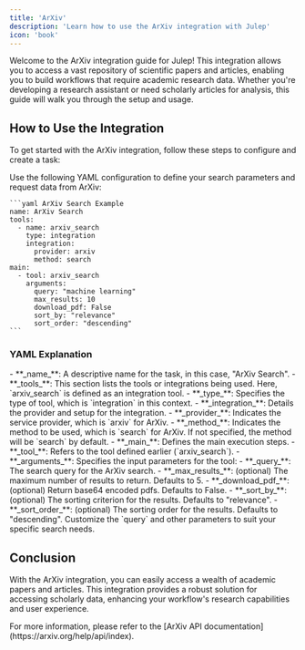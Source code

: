 ```yaml
---
title: 'ArXiv'
description: 'Learn how to use the ArXiv integration with Julep'
icon: 'book'
---
```


Welcome to the ArXiv integration guide for Julep! This integration allows you to access a vast repository of scientific papers and articles, enabling you to build workflows that require academic research data. Whether you're developing a research assistant or need scholarly articles for analysis, this guide will walk you through the setup and usage.

## How to Use the Integration

To get started with the ArXiv integration, follow these steps to configure and create a task:

<Steps>
  <Step title="Define Your Search Parameters">
    Use the following YAML configuration to define your search parameters and request data from ArXiv:

    ```yaml ArXiv Search Example
    name: ArXiv Search
    tools:
      - name: arxiv_search
        type: integration
        integration:
          provider: arxiv
          method: search
    main:
      - tool: arxiv_search
        arguments:
          query: "machine learning"
          max_results: 10
          download_pdf: False
          sort_by: "relevance"
          sort_order: "descending"
    ```
  </Step>
</Steps>

### YAML Explanation

<AccordionGroup>
  <Accordion title="Basic Configuration">
    - **_name_**: A descriptive name for the task, in this case, "ArXiv Search".
    - **_tools_**: This section lists the tools or integrations being used. Here, `arxiv_search` is defined as an integration tool.
  </Accordion>

  <Accordion title="Tool Configuration">
    - **_type_**: Specifies the type of tool, which is `integration` in this context.
    - **_integration_**: Details the provider and setup for the integration.
      - **_provider_**: Indicates the service provider, which is `arxiv` for ArXiv.
      - **_method_**: Indicates the method to be used, which is `search` for ArXiv. If not specified, the method will be `search` by default.
  </Accordion>

  <Accordion title="Workflow Configuration">
    - **_main_**: Defines the main execution steps.
      - **_tool_**: Refers to the tool defined earlier (`arxiv_search`).
      - **_arguments_**: Specifies the input parameters for the tool:
        - **_query_**: The search query for the ArXiv search.
        - **_max_results_**: (optional) The maximum number of results to return. Defaults to 5.
        - **_download_pdf_**: (optional) Return base64 encoded pdfs. Defaults to False.
        - **_sort_by_**: (optional) The sorting criterion for the results. Defaults to "relevance".
        - **_sort_order_**: (optional) The sorting order for the results. Defaults to "descending".
  </Accordion>
</AccordionGroup>

<Note>
  Customize the `query` and other parameters to suit your specific search needs.
</Note>

## Conclusion

With the ArXiv integration, you can easily access a wealth of academic papers and articles. 
This integration provides a robust solution for accessing scholarly data, enhancing your workflow's research capabilities and user experience.

<Tip>
  For more information, please refer to the [ArXiv API documentation](https://arxiv.org/help/api/index).
</Tip> 